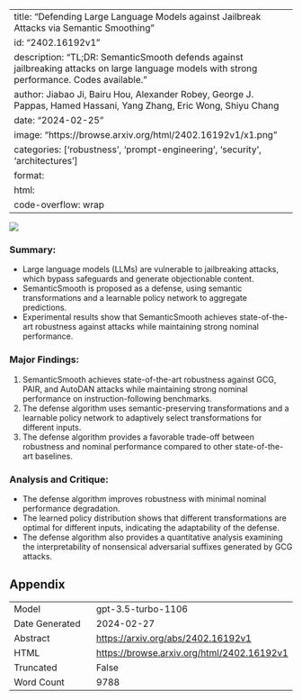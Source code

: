 
---
title: "Defending Large Language Models against Jailbreak Attacks via Semantic Smoothing"
id: "2402.16192v1"
description: "TL;DR: SemanticSmooth defends against jailbreaking attacks on large language models with strong performance. Codes available."
author: Jiabao Ji, Bairu Hou, Alexander Robey, George J. Pappas, Hamed Hassani, Yang Zhang, Eric Wong, Shiyu Chang
date: "2024-02-25"
image: "https://browse.arxiv.org/html/2402.16192v1/x1.png"
categories: ['robustness', 'prompt-engineering', 'security', 'architectures']
format:
  html:
    code-overflow: wrap
---

![](https://browse.arxiv.org/html/2402.16192v1/x1.png)

### Summary:
- Large language models (LLMs) are vulnerable to jailbreaking attacks, which bypass safeguards and generate objectionable content.
- SemanticSmooth is proposed as a defense, using semantic transformations and a learnable policy network to aggregate predictions.
- Experimental results show that SemanticSmooth achieves state-of-the-art robustness against attacks while maintaining strong nominal performance.

### Major Findings:
1. SemanticSmooth achieves state-of-the-art robustness against GCG, PAIR, and AutoDAN attacks while maintaining strong nominal performance on instruction-following benchmarks.
2. The defense algorithm uses semantic-preserving transformations and a learnable policy network to adaptively select transformations for different inputs.
3. The defense algorithm provides a favorable trade-off between robustness and nominal performance compared to other state-of-the-art baselines.

### Analysis and Critique:
- The defense algorithm improves robustness with minimal nominal performance degradation.
- The learned policy distribution shows that different transformations are optimal for different inputs, indicating the adaptability of the defense.
- The defense algorithm also provides a quantitative analysis examining the interpretability of nonsensical adversarial suffixes generated by GCG attacks.

## Appendix

|          |          |
|----------|----------|
| Model     | gpt-3.5-turbo-1106       |
| Date Generated     | 2024-02-27       |
| Abstract | [https://arxiv.org/abs/2402.16192v1](https://arxiv.org/abs/2402.16192v1)        |
| HTML     | [https://browse.arxiv.org/html/2402.16192v1](https://browse.arxiv.org/html/2402.16192v1)       |
| Truncated       | False       |
| Word Count       | 9788       |
